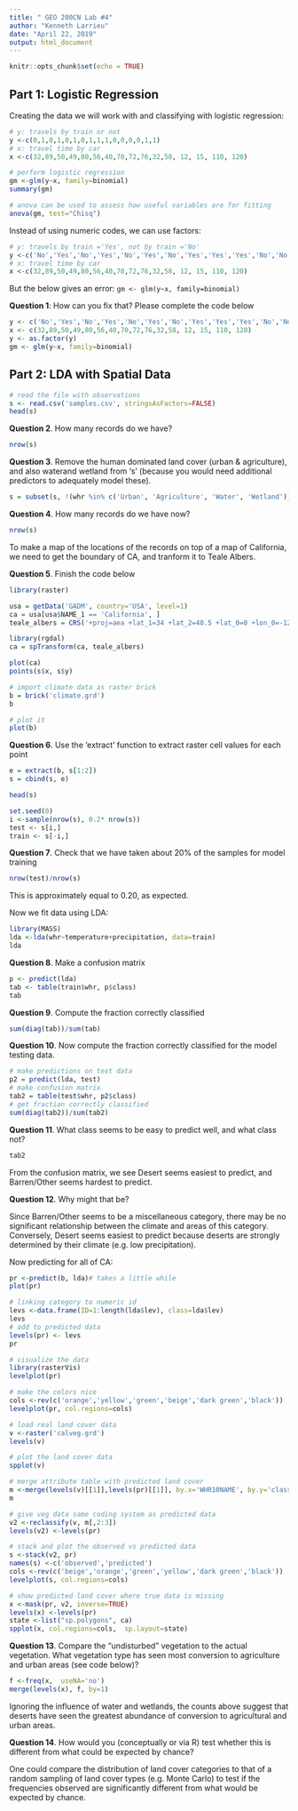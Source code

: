```yaml
---
title: " GEO 200CN Lab #4"
author: "Kenneth Larrieu"
date: "April 22, 2019"
output: html_document
---
```


```r
knitr::opts_chunk$set(echo = TRUE)
```

## Part 1: Logistic Regression

Creating the data we will work with and classifying with logistic regression:

```r
# y: travels by train or not
y <-c(0,1,0,1,0,1,0,1,1,1,0,0,0,0,1,1)
# x: travel time by car
x <-c(32,89,50,49,80,56,40,70,72,76,32,58, 12, 15, 110, 120)

# perform logistic regression
gm <-glm(y~x, family=binomial)
summary(gm)
```
```r
# anova can be used to assess how useful variables are for fitting
anova(gm, test="Chisq")
```

Instead of using numeric codes, we can use factors:

```r
# y: travels by train ='Yes', not by train ='No'
y <-c('No','Yes','No','Yes','No','Yes','No','Yes','Yes','Yes','No','No','No','No','Yes','Yes')
# x: travel time by car
x <-c(32,89,50,49,80,56,40,70,72,76,32,58, 12, 15, 110, 120)
```

But the below gives an error:
`gm <- glm(y~x, family=binomial)`

**Question 1**: How can you fix that? Please complete the code below

```r
y <- c('No','Yes','No','Yes','No','Yes','No','Yes','Yes','Yes','No','No','No','No','Yes','Yes')
x <- c(32,89,50,49,80,56,40,70,72,76,32,58, 12, 15, 110, 120)
y <- as.factor(y)
gm <- glm(y~x, family=binomial)
```

## Part 2: LDA with Spatial Data

```r
# read the file with observations
s <- read.csv('samples.csv', stringsAsFactors=FALSE)
head(s)
```

**Question 2**. How many records do we have?

```r
nrow(s)
```

**Question 3**. Remove the human dominated land cover (urban & agriculture), and also waterand wetland from 's' (because you would need additional predictors to adequately model these).

```r
s = subset(s, !(whr %in% c('Urban', 'Agriculture', 'Water', 'Wetland')))
```

**Question 4**. How many records do we have now?

```r
nrow(s)
```

To make a map of the locations of the records on top of a map of California, we need to get the boundary of CA, and tranform it to Teale Albers.

**Question 5**. Finish the code below

```r
library(raster)

usa = getData('GADM', country='USA', level=1)
ca = usa[usa$NAME_1 == 'California', ]
teale_albers = CRS('+proj=aea +lat_1=34 +lat_2=40.5 +lat_0=0 +lon_0=-120+x_0=0 +y_0=-4000000 +datum=NAD83 +units=m')

library(rgdal)
ca = spTransform(ca, teale_albers)

plot(ca)
points(s$x, s$y)
```

```r
# import climate data as raster brick
b = brick('climate.grd')
b
```

```r
# plot it
plot(b)
```

**Question 6**. Use the 'extract' function to extract raster cell values for each point

```r
e = extract(b, s[1:2])
s = cbind(s, e)
```

```r
head(s)
```

```r
set.seed(0)
i <-sample(nrow(s), 0.2* nrow(s))
test <- s[i,]
train <- s[-i,]
```

**Question 7**. Check that we have taken about 20% of the samples for model training

```r
nrow(test)/nrow(s)
```

This is approximately equal to 0.20, as expected.

Now we fit data using LDA:

```r
library(MASS)
lda <-lda(whr~temperature+precipitation, data=train)
lda
```

**Question 8**. Make a confusion matrix

```r
p <- predict(lda)
tab <- table(train$whr, p$class)
tab
```

**Question 9**. Compute the fraction correctly classified

```r
sum(diag(tab))/sum(tab)
```

**Question 10**. Now compute the fraction correctly classified for the model testing data.

```r
# make predictions on test data
p2 = predict(lda, test)
# make confusion matrix
tab2 = table(test$whr, p2$class)
# get fraction correctly classified
sum(diag(tab2))/sum(tab2)
```

**Question 11**. What class seems to be easy to predict well, and what class not?

```r
tab2
```

From the confusion matrix, we see Desert seems easiest to predict, and Barren/Other seems hardest to predict.

**Question 12**. Why might that be?

Since Barren/Other seems to be a miscellaneous category, there may be no significant relationship between the climate and areas of this category. Conversely, Desert seems easiest to predict because deserts are strongly determined by their climate (e.g. low precipitation).

Now predicting for all of CA:

```r
pr <-predict(b, lda)# takes a little while
plot(pr)
```

```r
# linking category to numeric id
levs <-data.frame(ID=1:length(lda$lev), class=lda$lev)
levs
# add to predicted data
levels(pr) <- levs
pr
```

```r
# visualize the data
library(rasterVis)
levelplot(pr)
```

```r
# make the colors nice
cols <-rev(c('orange','yellow','green','beige','dark green','black'))
levelplot(pr, col.regions=cols)
```

```r
# load real land cover data
v <-raster('calveg.grd')
levels(v)
```

```r
# plot the land cover data
spplot(v)
```

```r
# merge attribute table with predicted land cover
m <-merge(levels(v)[[1]],levels(pr)[[1]], by.x='WHR10NAME', by.y='class', all.x=TRUE)
m
```

```r
# give veg data same coding system as predicted data
v2 <-reclassify(v, m[,2:3])
levels(v2) <-levels(pr)
```


```r
# stack and plot the observed vs predicted data
s <-stack(v2, pr)
names(s) <-c('observed','predicted')
cols <-rev(c('beige','orange','green','yellow','dark green','black'))
levelplot(s, col.regions=cols)
```

```r
# show predicted land cover where true data is missing
x <-mask(pr, v2, inverse=TRUE)
levels(x) <-levels(pr)
state <-list("sp.polygons", ca)
spplot(x, col.regions=cols,  sp.layout=state)
```

**Question 13**. Compare the "undisturbed" vegetation to the actual vegetation. What vegetation type has seen most conversion to agriculture and urban areas (see code below)?

```r
f <-freq(x,  useNA='no')
merge(levels(x), f, by=1)
```

Ignoring the influence of water and wetlands, the counts above suggest that deserts have seen the greatest abundance of conversion to agricultural and urban areas.

**Question 14**. How would you (conceptually or via R) test whether this is different from what could be expected by chance?

One could compare the distribution of land cover categories to that of a random sampling of land cover types (e.g. Monte Carlo) to test if the frequencies observed are significantly different from what would be expected by chance.

